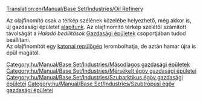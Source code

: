 [[Translation:en/Manual/Base Set/Industries/Oil Refinery]]

{{hu/Manual/Base Set/Industries/Gazdasági épületek|kép=en/Manual/Base Set/Industries/Oilrefinery.png
|név=Olajfinomító
|klíma=[[hu/Manual/Éghajlatok#mersekelt|mérsékelt]], [[hu/Manual/Éghajlatok#szubarktikus|szubarktikus]], [[hu/Manual/Éghajlatok#szubtropusi|szubtrópusi]].
|elfogad=[[hu/Manual/Base Set/Cargos/Olaj|olajat]]
|előállít=[[hu/Manual/Base Set/Cargos/Áru|árut]]
}}
Az olajfinomító csak a térkép szélének közelébe helyezhető, még akkor is, új gazdasági épületet [[hu/Manual/Gazdasági épületek#uj-gazdasagi-epulet-alapitasa|alapítunk]]. Az olajfinomító térkép szélétől számított távolságát a ''Haladó beállítások'' [[hu/Haladó beállítások/Gazdaság#gazdasagi-epuletek|Gazdasági épületek]] csoportjában tudod beállítani.<br>
Az olajfinomítót egy [[hu/Manual/Katasztrófák#olajfinomito-robbanas|katonai repülőgép]] lerombolhatja, de aztán hamar újra is épül magától.

{{hu/Manual/Base Set/Industries/Navbox Gazdasági épületek}}

[[Category:hu/Manual/Base Set/Industries/Másodlagos gazdasági épületek]]
[[Category:hu/Manual/Base Set/Industries/Mérsékelt égöv gazdasági épületei]]
[[Category:hu/Manual/Base Set/Industries/Szubarktikus égöv gazdasági épületei]]
[[Category:hu/Manual/Base Set/Industries/Szubtrópusi égöv gazdasági épületei]]